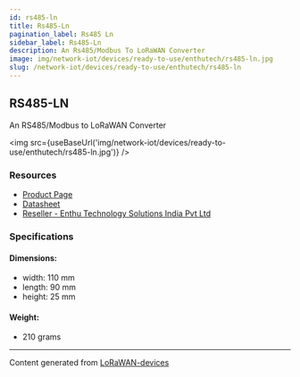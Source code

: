 ```yaml
---
id: rs485-ln
title: Rs485-Ln
pagination_label: Rs485 Ln
sidebar_label: Rs485-Ln
description: An Rs485/Modbus To LoRaWAN Converter
image: img/network-iot/devices/ready-to-use/enthutech/rs485-ln.jpg
slug: /network-iot/devices/ready-to-use/enthutech/rs485-ln
---
```



## RS485-LN

An RS485/Modbus to LoRaWAN Converter

<img src={useBaseUrl('img/network-iot/devices/ready-to-use/enthutech/rs485-ln.jpg')} />

### Resources

- [Product Page](http://www.dragino.com/products/lora-lorawan-end-node/item/154-rs485-ln.html)
- [Datasheet](http://www.dragino.com/products/lora-lorawan-end-node/item/154-rs485-ln.html)
- [Reseller - Enthu Technology Solutions India Pvt Ltd](https://www.enthutech.in/zh_HK/shop/product/rs485-ln-modbus-to-lorawan-converter-415)

### Specifications

#### Dimensions:

- width: 110 mm
- length: 90 mm
- height: 25 mm

#### Weight:

- 210 grams

---

Content generated from [LoRaWAN-devices](https://github.com/TheThingsNetwork/lorawan-devices)

